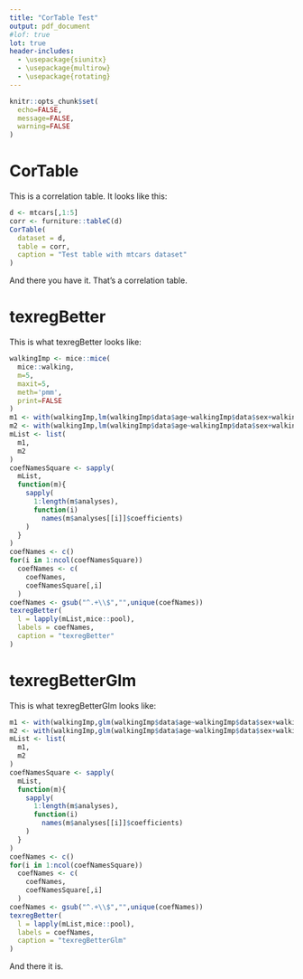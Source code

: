 ```yaml
---
title: "CorTable Test"
output: pdf_document
#lof: true
lot: true
header-includes: 
  - \usepackage{siunitx}
  - \usepackage{multirow}
  - \usepackage{rotating}
---
```


```r
knitr::opts_chunk$set(
  echo=FALSE,
  message=FALSE,
  warning=FALSE
)
```

# CorTable

This is a correlation table. It looks like this:

```r
d <- mtcars[,1:5]
corr <- furniture::tableC(d)
CorTable(
  dataset = d,
  table = corr,
  caption = "Test table with mtcars dataset"
)
```

And there you have it. That's a correlation table.

# texregBetter

This is what texregBetter looks like:

```r
walkingImp <- mice::mice(
  mice::walking,
  m=5,
  maxit=5,
  meth='pmm',
  print=FALSE
)
m1 <- with(walkingImp,lm(walkingImp$data$age~walkingImp$data$sex+walkingImp$data$YA))
m2 <- with(walkingImp,lm(walkingImp$data$age~walkingImp$data$sex+walkingImp$data$YB))
mList <- list(
  m1,
  m2
)
coefNamesSquare <- sapply(
  mList,
  function(m){
    sapply(
      1:length(m$analyses),
      function(i)
        names(m$analyses[[i]]$coefficients)
    )
  }
)
coefNames <- c()
for(i in 1:ncol(coefNamesSquare))
  coefNames <- c(
    coefNames,
    coefNamesSquare[,i]
  )
coefNames <- gsub("^.+\\$","",unique(coefNames))
texregBetter(
  l = lapply(mList,mice::pool),
  labels = coefNames,
  caption = "texregBetter"
)
```

# texregBetterGlm

This is what texregBetterGlm looks like:

```r
m1 <- with(walkingImp,glm(walkingImp$data$age~walkingImp$data$sex+walkingImp$data$YA))
m2 <- with(walkingImp,glm(walkingImp$data$age~walkingImp$data$sex+walkingImp$data$YB))
mList <- list(
  m1,
  m2
)
coefNamesSquare <- sapply(
  mList,
  function(m){
    sapply(
      1:length(m$analyses),
      function(i)
        names(m$analyses[[i]]$coefficients)
    )
  }
)
coefNames <- c()
for(i in 1:ncol(coefNamesSquare))
  coefNames <- c(
    coefNames,
    coefNamesSquare[,i]
  )
coefNames <- gsub("^.+\\$","",unique(coefNames))
texregBetter(
  l = lapply(mList,mice::pool),
  labels = coefNames,
  caption = "texregBetterGlm"
)
```

And there it is.
